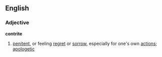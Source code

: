 ==English==

===Adjective===
'''contrite'''
#[[penitent]], or feeling [[regret]] or [[sorrow]], especially for one's own [[action]]s; [[apologetic]]